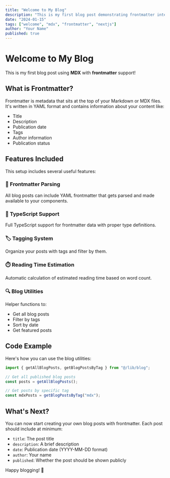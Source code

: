 ```yaml
---
title: "Welcome to My Blog"
description: "This is my first blog post demonstrating frontmatter integration with Next.js and MDX."
date: "2024-01-15"
tags: ["welcome", "mdx", "frontmatter", "nextjs"]
author: "Your Name"
published: true
---
```


# Welcome to My Blog

This is my first blog post using **MDX** with **frontmatter** support! 

## What is Frontmatter?

Frontmatter is metadata that sits at the top of your Markdown or MDX files. It's written in YAML format and contains information about your content like:

- Title
- Description
- Publication date
- Tags
- Author information
- Publication status

## Features Included

This setup includes several useful features:

### 🎯 Frontmatter Parsing
All blog posts can include YAML frontmatter that gets parsed and made available to your components.

### 📝 TypeScript Support
Full TypeScript support for frontmatter data with proper type definitions.

### 🏷️ Tagging System
Organize your posts with tags and filter by them.

### ⏱️ Reading Time Estimation
Automatic calculation of estimated reading time based on word count.

### 🔍 Blog Utilities
Helper functions to:
- Get all blog posts
- Filter by tags
- Sort by date
- Get featured posts

## Code Example

Here's how you can use the blog utilities:

```typescript
import { getAllBlogPosts, getBlogPostsByTag } from "@/lib/blog";

// Get all published blog posts
const posts = getAllBlogPosts();

// Get posts by specific tag
const mdxPosts = getBlogPostsByTag("mdx");
```

## What's Next?

You can now start creating your own blog posts with frontmatter. Each post should include at minimum:

- `title`: The post title
- `description`: A brief description
- `date`: Publication date (YYYY-MM-DD format)
- `author`: Your name
- `published`: Whether the post should be shown publicly

Happy blogging! 🎉
